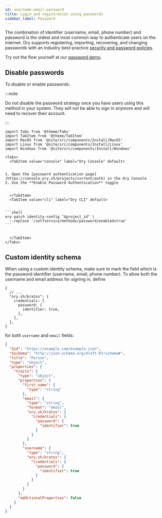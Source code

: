 ```yaml
---
id: username-email-password
title: Login and registration using passwords
sidebar_label: Password
---
```


The combination of identifier (username, email, phone number) and password is the oldest and most common way to authenticate users
on the internet. Ory supports registering, importing, recovering, and changing passwords with an industry best-practice
[security and password policies](../../../concepts/password-policy.mdx).

Try out the flow yourself at our [password demo](https://nervous-gauss-bl8cfxwz4w.projects.oryapis.com/ui/registration).

## Disable passwords

To disable or enable passwords:

:::note

Do not disable the password strategy once you have users using this method in your system. They will not be able to sign in
anymore and will need to recover their account.

:::

````mdx-code-block
import Tabs from '@theme/Tabs'
import TabItem from '@theme/TabItem'
import MacOS from '@site/src/components/Install/MacOS'
import Linux from '@site/src/components/Install/Linux'
import Windows from '@site/src/components/Install/Windows'

<Tabs>
  <TabItem value="console" label="Ory Console" default>


1. Open the [password authentication page](https://console.ory.sh/projects/current/auth) in the Ory Console
2. Use the **Enable Password Authentication** toggle


  </TabItem>
  <TabItem value="cli" label="Ory CLI" default>


```shell
ory patch identity-config "$project_id" \
  --replace '/selfservice/methods/password/enabled=true'
```


  </TabItem>
</Tabs>
````

## Custom identity schema

When using a custom identity schema, make sure to mark the field which is the password identifier (username, email, phone number).
To allow both the username and email address for signing in, define

```json5
{
  // ...
  "ory.sh/kratos": {
    credentials: {
      password: {
        identifier: true,
      },
    },
  },
}
```

for both `username` and `email` fields:

```json {16-22,26-32}
{
  "$id": "https://example.com/example.json",
  "$schema": "http://json-schema.org/draft-07/schema#",
  "title": "Person",
  "type": "object",
  "properties": {
    "traits": {
      "type": "object",
      "properties": {
        "first_name": {
          "type": "string"
        },
        "email": {
          "type": "string",
          "format": "email",
          "ory.sh/kratos": {
            "credentials": {
              "password": {
                "identifier": true
              }
            }
          }
        },
        "username": {
          "type": "string",
          "ory.sh/kratos": {
            "credentials": {
              "password": {
                "identifier": true
              }
            }
          }
        }
      },
      "additionalProperties": false
    }
  }
}
```
